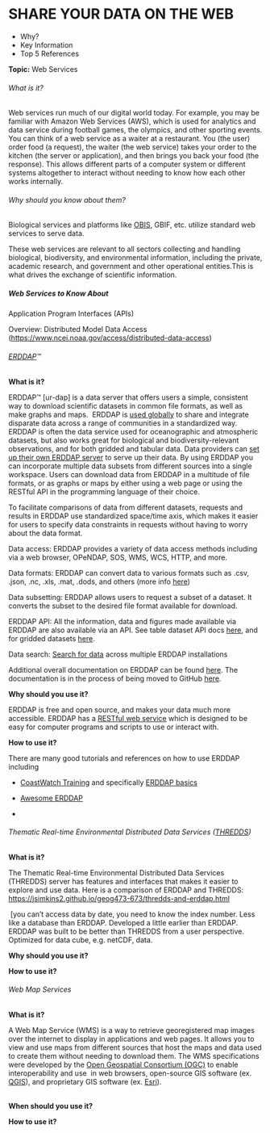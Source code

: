 # SHARE YOUR DATA ON THE WEB

-   Why?
-   Key Information
-   Top 5 References

**Topic:** Web Services

###### What is it?

Web services run much of our digital world today. For example, you may be familiar with Amazon Web Services (AWS), which is used for analytics and data service during football games, the olympics, and other sporting events. You can think of a web service as a waiter at a restaurant. You (the user) order food (a request), the waiter (the web service) takes your order to the kitchen (the server or application), and then brings you back your food (the response). This allows different parts of a computer system or different systems altogether to interact without needing to know how each other works internally.

###### Why should you know about them?

Biological services and platforms like [OBIS](https://manual.obis.org/access.html#api), GBIF, etc. utilize standard web services to serve data.

These web services are relevant to all sectors collecting and handling biological, biodiversity, and environmental information, including the private, academic research, and government and other operational entities.This is what drives the exchange of scientific information.

##### **Web Services to Know About**

Application Program Interfaces (APIs)

Overview: Distributed Model Data Access (<https://www.ncei.noaa.gov/access/distributed-data-access>)

###### [ERDDAP](https://coastwatch.pfeg.noaa.gov/erddap/index.html)™

**What is it?**

ERDDAP™ \[ur-dap\] is a data server that offers users a simple, consistent way to download scientific datasets in common file formats, as well as make graphs and maps.  ERDDAP is [used globally](https://github.com/IrishMarineInstitute/awesome-erddap?tab=readme-ov-file#erddap-deployments) to share and integrate disparate data across a range of communities in a standardized way. ERDDAP is often the data service used for oceanographic and atmospheric datasets, but also works great for biological and biodiversity-relevant observations, and for both gridded and tabular data. Data providers can [set up their own ERDDAP server](https://erddap.github.io/setup.html) to serve up their data. By using ERDDAP you can incorporate multiple data subsets from different sources into a single workspace. Users can download data from ERDDAP in a multitude of file formats, or as graphs or maps by either using a web page or using the RESTful API in the programming language of their choice.

To facilitate comparisons of data from different datasets, requests and results in ERDDAP use standardized space/time axis, which makes it easier for users to specify data constraints in requests without having to worry about the data format. 

Data access: ERDDAP provides a variety of data access methods including via a web browser, OPeNDAP, SOS, WMS, WCS, HTTP, and more. 

Data formats: ERDDAP can convert data to various formats such as .csv, .json, .nc, .xls, .mat, .dods, and others (more info [here](https://catalogue.hakai.org/erddap/tabledap/documentation.html#fileType))

Data subsetting: ERDDAP allows users to request a subset of a dataset. It converts the subset to the desired file format available for download.

ERDDAP API: All the information, data and figures made available via ERDDAP are also available via an API. See table dataset API docs [here](https://coastwatch.pfeg.noaa.gov/erddap/tabledap/documentation.html), and for gridded datasets [here](https://coastwatch.pfeg.noaa.gov/erddap/griddap/documentation.html).

Data search: [Search for data](https://erddap.com/) across multiple ERDDAP installations

Additional overall documentation on ERDDAP can be found [here](https://coastwatch.pfeg.noaa.gov/erddap/information.html). The documentation is in the process of being moved to GitHub [here](https://erddap.github.io/).

**Why should you use it?**

ERDDAP is free and open source, and makes your data much more accessible. ERDDAP has a [RESTful web service](https://www.ncei.noaa.gov/erddap/rest.html) which is designed to be easy for computer programs and scripts to use or interact with. 

**How to use it?**

There are many good tutorials and references on how to use ERDDAP including

-   [CoastWatch Training](https://github.com/coastwatch-training/CoastWatch-Tutorials?tab=readme-ov-file) and specifically [ERDDAP basics](https://github.com/coastwatch-training/CoastWatch-Tutorials/tree/main/ERDDAP-basics)

-   [Awesome ERDDAP](https://github.com/IrishMarineInstitute/awesome-erddap?tab=readme-ov-file)

-   

###### Thematic Real-time Environmental Distributed Data Services ([THREDDS](https://www.unidata.ucar.edu/software/tds/))

**What is it?**

The Thematic Real-time Environmental Distributed Data Services (THREDDS) server has features and interfaces that makes it easier to explore and use data. Here is a comparison of ERDDAP and THREDDS: <https://jsimkins2.github.io/geog473-673/thredds-and-erddap.html> 

 \[you can’t access data by date, you need to know the index number. Less like a database than ERDDAP. Developed a little earlier than ERDDAP. ERDDAP was built to be better than THREDDS from a user perspective. Optimized for data cube, e.g. netCDF, data.  

**Why should you use it?**

**How to use it?**

###### Web Map Services

**What is it?**

A Web Map Service (WMS) is a way to retrieve georegistered map images over the internet to display in applications and web pages. It allows you to view and use maps from different sources that host the maps and data used to create them without needing to download them. The WMS specifications were developed by the [Open Geospatial Consortium (OGC)](https://www.ogc.org/publications/standard/wms/) to enable interoperability and use  in web browsers, open-source GIS software (ex. [QGIS](https://www.qgis.org/)), and proprietary GIS software (ex. [Esri](https://www.esri.com/en-us/home)). \
\

**When should you use it?**

**How to use it?**

